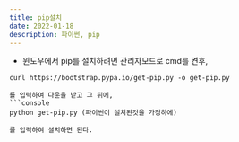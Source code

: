 ```yaml
---
title: pip설치
date: 2022-01-18
description: 파이썬, pip
---
```


- 윈도우에서 pip를 설치하려면 관리자모드로 cmd를 켠후,  
```console
curl https://bootstrap.pypa.io/get-pip.py -o get-pip.py

를 입력하여 다운을 받고 그 뒤에,  
```console
python get-pip.py (파이썬이 설치된것을 가정하에)

를 입력하여 설치하면 된다.
